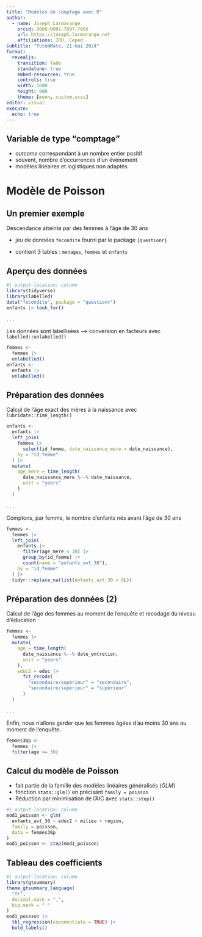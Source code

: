 ```yaml
---
title: "Modèles de comptage avec R"
author:
  - name: Joseph Larmarange
    orcid: 0000-0001-7097-700X
    url: https://joseph.larmarange.net
    affiliations: IRD, Ceped
subtitle: "Tuto@Mate, 21 mai 2024"
format:
  revealjs:
    transition: fade
    standalone: true
    embed-resources: true
    controls: true
    width: 1600
    height: 900
    theme: [moon, custom.scss]
editor: visual
execute: 
  echo: true
---
```


## Variable de type <q>comptage</q>

-   *outcome* correspondant à un nombre entier positif
-   souvent, nombre d’occurrences d'un évènement
-   modèles linéaires et logistiques non adaptés

# Modèle de Poisson

## Un premier exemple

Descendance atteinte par des femmes à l'âge de 30 ans

-   jeu de données `fecondite` fourni par le package `{questionr}`

-   contient 3 tables : `menages`, `femmes` et `enfants`

## Aperçu des données

```r
#| output-location: column
library(tidyverse)
library(labelled)
data("fecondite", package = "questionr")
enfants |> look_for()
```

. . .

Les données sont labellisées –\> conversion en facteurs avec `labelled::unlabelled()`

```r
femmes <- 
  femmes |> 
  unlabelled()
enfants <- 
  enfants |> 
  unlabelled()
```

## Préparation des données

Calcul de l'âge exact des mères à la naissance avec `lubridate::time_length()`

```r
enfants <-
  enfants |>
  left_join(
    femmes |>
      select(id_femme, date_naissance_mere = date_naissance),
    by = "id_femme"
  ) |>
  mutate(
    age_mere = time_length(
      date_naissance_mere %--% date_naissance,
      unit = "years"
    )
  )
```

. . .

Comptons, par femme, le nombre d'enfants nés avant l'âge de 30 ans

```r
femmes <-
  femmes |> 
  left_join(
    enfants |> 
      filter(age_mere < 30) |> 
      group_by(id_femme) |> 
      count(name = "enfants_avt_30"),
    by = "id_femme"
  ) |> 
  tidyr::replace_na(list(enfants_avt_30 = 0L))
```

## Préparation des données (2)

Calcul de l'âge des femmes au moment de l'enquête et recodage du niveau d'éducation

```r
femmes <-
  femmes |> 
  mutate(
    age = time_length(
      date_naissance %--% date_entretien,
      unit = "years"
    ),
    educ2 = educ |> 
      fct_recode(
        "secondaire/supérieur" = "secondaire",
        "secondaire/supérieur" = "supérieur"
      )
  )
```

. . .

Enfin, nous n'allons garder que les femmes âgées d'au moins 30 ans au moment de l'enquête.

```r
femmes30p <- 
  femmes |> 
  filter(age >= 30)
```

## Calcul du modèle de Poisson

-   fait partie de la famille des modèles linéaires généralisés (*GLM*)
-   fonction `stats::glm()` en précisant `family = poisson`
-   Réduction par minimisation de l'AIC avec `stats::step()`

```r
#| output-location: column
mod1_poisson <- glm(
  enfants_avt_30 ~ educ2 + milieu + region,
  family = poisson,
  data = femmes30p
)
mod1_poisson <- step(mod1_poisson)
```

## Tableau des coefficients

```r
#| output-location: column
library(gtsummary)
theme_gtsummary_language(
  "fr",
  decimal.mark = ",",
  big.mark = " "
)
mod1_poisson |> 
  tbl_regression(exponentiate = TRUE) |> 
  bold_labels()
```
